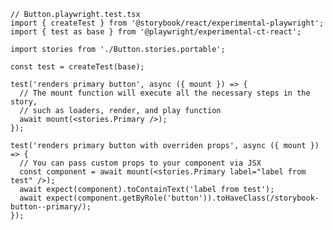 ```tsx
// Button.playwright.test.tsx
import { createTest } from '@storybook/react/experimental-playwright';
import { test as base } from '@playwright/experimental-ct-react';

import stories from './Button.stories.portable';

const test = createTest(base);

test('renders primary button', async ({ mount }) => {
  // The mount function will execute all the necessary steps in the story,
  // such as loaders, render, and play function
  await mount(<stories.Primary />);
});

test('renders primary button with overriden props', async ({ mount }) => {
  // You can pass custom props to your component via JSX
  const component = await mount(<stories.Primary label="label from test" />);
  await expect(component).toContainText('label from test');
  await expect(component.getByRole('button')).toHaveClass(/storybook-button--primary/);
});
```
